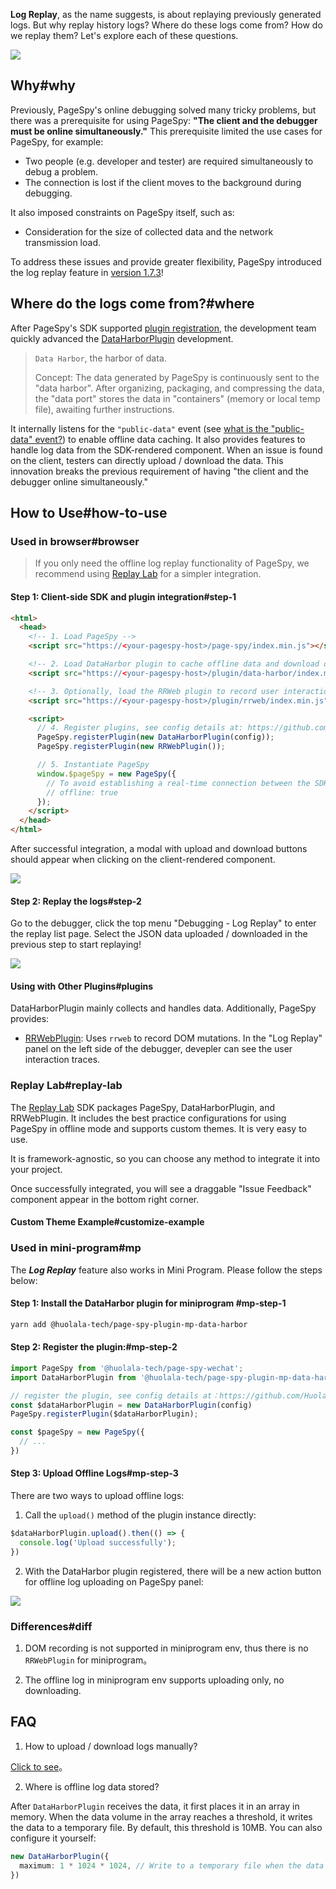 [release-1.7.3]: https://github.com/HuolalaTech/page-spy-web/releases/tag/v1.7.3
[public-data-event]: https://github.com/HuolalaTech/page-spy/blob/main/docs/plugin_zh.md#行为约定


**Log Replay**, as the name suggests, is about replaying previously generated logs. But why replay history logs? Where do these logs come from? How do we replay them? Let's explore each of these questions.

<img src={replayGif} />

## Why#why

Previously, PageSpy's online debugging solved many tricky problems, but there was a prerequisite for using PageSpy: **"The client and the debugger must be online simultaneously."** This prerequisite limited the use cases for PageSpy, for example:

- Two people (e.g. developer and tester) are required simultaneously to debug a problem.
- The connection is lost if the client moves to the background during debugging.

It also imposed constraints on PageSpy itself, such as:

- Consideration for the size of collected data and the network transmission load.

To address these issues and provide greater flexibility, PageSpy introduced the log replay feature in [version 1.7.3][release-1.7.3]!

## Where do the logs come from?#where

After PageSpy's SDK supported [plugin registration](./plugins), the development team quickly advanced the [DataHarborPlugin]({VITE_PLUGIN_DATA_HARBOR}) development.

> `Data Harbor`, the harbor of data.
>
> Concept: The data generated by PageSpy is continuously sent to the "data harbor". After organizing, packaging, and compressing the data, the "data port" stores the data in "containers" (memory or local temp file), awaiting further instructions.

It internally listens for the `"public-data"` event (see [what is the "public-data" event?](./plugins#convention)) to enable offline data caching. It also provides features to handle log data from the SDK-rendered component. When an issue is found on the client, testers can directly upload / download the data. This innovation breaks the previous requirement of having "the client and the debugger online simultaneously."

## How to Use#how-to-use

### Used in browser#browser

> If you only need the offline log replay functionality of PageSpy, we recommend using [Replay Lab](#replay-lab) for a simpler integration.

#### Step 1: Client-side SDK and plugin integration#step-1

```html
<html>
  <head>
    <!-- 1. Load PageSpy -->
    <script src="https://<your-pagespy-host>/page-spy/index.min.js"></script>

    <!-- 2. Load DataHarbor plugin to cache offline data and download or upload log data -->
    <script src="https://<your-pagespy-host>/plugin/data-harbor/index.min.js"></script>

    <!-- 3. Optionally, load the RRWeb plugin to record user interaction traces into offline logs -->
    <script src="https://<your-pagespy-host>/plugin/rrweb/index.min.js"></script>

    <script>
      // 4. Register plugins, see config details at: https://github.com/HuolalaTech/page-spy/blob/main/packages/page-spy-plugin-data-harbor
      PageSpy.registerPlugin(new DataHarborPlugin(config));
      PageSpy.registerPlugin(new RRWebPlugin());

      // 5. Instantiate PageSpy
      window.$pageSpy = new PageSpy({
        // To avoid establishing a real-time connection between the SDK and the debugger, enable offline mode
        // offline: true
      });
    </script>
  </head>
</html>
```

After successful integration, a modal with upload and download buttons should appear when clicking on the client-rendered component.

<img src={modalImg} />

#### Step 2: Replay the logs#step-2

Go to the debugger, click the top menu "Debugging - Log Replay" to enter the replay list page. Select the JSON data uploaded / downloaded in the previous step to start replaying!

<img src={replayImg} />

#### Using with Other Plugins#plugins

DataHarborPlugin mainly collects and handles data. Additionally, PageSpy provides:

- [RRWebPlugin]({VITE_PLUGIN_RRWEB}): Uses `rrweb` to record DOM mutations. In the "Log Replay" panel on the left side of the debugger, devepler can see the user interaction traces.

### Replay Lab#replay-lab

The [Replay Lab](/replay-lab) SDK packages PageSpy, DataHarborPlugin, and RRWebPlugin. It includes the best practice configurations for using PageSpy in offline mode and supports custom themes. It is very easy to use.

It is framework-agnostic, so you can choose any method to integrate it into your project.


<ImportGuide />

Once successfully integrated, you will see a draggable "Issue Feedback" component appear in the bottom right corner.

#### Custom Theme Example#customize-example


<CustomizeExample />

### Used in mini-program#mp

The ***Log Replay*** feature also works in Mini Program. Please follow the steps below:

#### Step 1: Install the DataHarbor plugin for miniprogram #mp-step-1

```bash
yarn add @huolala-tech/page-spy-plugin-mp-data-harbor
```

#### Step 2: Register the plugin:#mp-step-2
```ts
import PageSpy from '@huolala-tech/page-spy-wechat';
import DataHarborPlugin from '@huolala-tech/page-spy-plugin-mp-data-harbor';

// register the plugin, see config details at：https://github.com/HuolalaTech/page-spy/blob/main/packages/page-spy-plugin-mp-data-harbor
const $dataHarborPlugin = new DataHarborPlugin(config)
PageSpy.registerPlugin($dataHarborPlugin);

const $pageSpy = new PageSpy({
  // ...
})

```

#### Step 3: Upload Offline Logs#mp-step-3

There are two ways to upload offline logs:

1. Call the `upload()` method of the plugin instance directly:
```ts
$dataHarborPlugin.upload().then(() => {
  console.log('Upload successfully');
})
```

2. With the DataHarbor plugin registered, there will be a new action button for offline log uploading on PageSpy panel:

<img src={mpDataHarborImg} />

### Differences#diff

1. DOM recording is not supported in miniprogram env, thus there is no `RRWebPlugin` for miniprogram。

2. The offline log in miniprogram env supports uploading only, no downloading.

## FAQ

1. How to upload / download logs manually?

[Click to see](./data-harbor#onOfflineLog)。

2. Where is offline log data stored?

After `DataHarborPlugin` receives the data, it first places it in an array in memory. When the data volume in the array reaches a threshold, it writes the data to a temporary file. By default, this threshold is 10MB. You can also configure it yourself:

```ts
new DataHarborPlugin({
  maximum: 1 * 1024 * 1024, // Write to a temporary file when the data in memory reaches 1MB
})
```